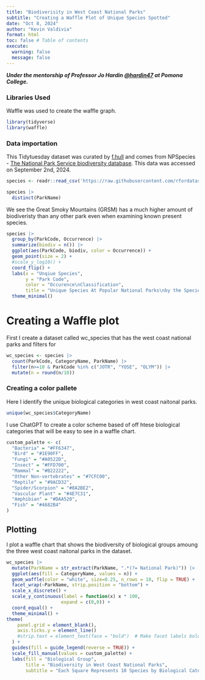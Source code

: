 ```yaml
---
title: "Biodiverisity in West Coast National Parks"
subtitle: "Creating a Waffle Plot of Unique Species Spotted"
date: "Oct 8, 2024"
author: "Kevin Valdivia"
format: html
toc: false # Table of contents
execute: 
  warning: false
  message: false
---
```


***Under the mentorship of Professor Jo Hardin [\@hardin47](https://github.com/hardin47) at Pomona College.***

### Libraries Used
Waffle was used to create the waffle graph.
```r
library(tidyverse)
library(waffle)
```


### Data importation
This Tidytuesday dataset was curated by [f.hull](https://github.com/frankiethull) and comes from NPSpecies - [The National Park Service biodiversity database](https://irma.nps.gov/NPSpecies/). This data was accessed on September 2nd, 2024.

```r
species <- readr::read_csv('https://raw.githubusercontent.com/rfordatascience/tidytuesday/master/data/2024/2024-10-08/most_visited_nps_species_data.csv')
```

```r
species |> 
  distinct(ParkName)
```



We see the Great Smoky Mountains (GRSM) has a much higher amount of biodiveristy than any other park even when examining known present species.
```r
species |> 
  group_by(ParkCode, Occurrence) |> 
  summarize(biodiv = n()) |> 
  ggplot(aes(ParkCode, biodiv, color = Occurrence)) +
  geom_point(size = 2) +
  #scale_y_log10() +
  coord_flip() +
  labs(x = "Unqiue Species",
       y = "Park Code",
       color = "Occurence\nClassification",
       title = "Unique Species At Popular National Parks\nby the Species Occurence Classification")+
  theme_minimal()
```

# Creating a Waffle plot

First I create a dataset called wc_species that has the west coast national parks and filters for 

```r
wc_species <- species |> 
  count(ParkCode, CategoryName, ParkName) |> 
  filter(n>=10 & ParkCode %in% c("JOTR", "YOSE", "OLYM")) |> 
  mutate(n = round(n/10))
```

### Creating a color pallete
Here I identify the unique biological categories in west coast naitonal parks.
```r
unique(wc_species$CategoryName)
```
I use ChatGPT to create a color scheme based of off htese biological categories that will be easy to see in a waffle chart.
```r
custom_palette <- c(
  "Bacteria" = "#FF6347",            
  "Bird" = "#1E90FF",                
  "Fungi" = "#A0522D",               
  "Insect" = "#FFD700",              
  "Mammal" = "#B22222",              
  "Other Non-vertebrates" = "#7CFC00",
  "Reptile" = "#9ACD32",             
  "Spider/Scorpion" = "#8A2BE2",     
  "Vascular Plant" = "#4E7C31",      
  "Amphibian" = "#DAA520",           
  "Fish" = "#4682B4"                 
)
```


## Plotting
I plot a waffle chart that shows the biodiversity of biological groups amoung the three west coast naitonal parks in the dataset.
```r
wc_species |> 
  mutate(ParkName = str_extract(ParkName, ".*(?= National Park)")) |> 
  ggplot(aes(fill = CategoryName, values = n)) +
  geom_waffle(color = "white", size=0.25, n_rows = 10, flip = TRUE) +
  facet_wrap(~ParkName, strip.position = "bottom") +
  scale_x_discrete() +
  scale_y_continuous(label = function(x) x * 100, 
                    expand = c(0,0)) +
  coord_equal() +
  theme_minimal() +
theme(
    panel.grid = element_blank(), 
    axis.ticks.y = element_line()
    #strip.text = element_text(face = "bold")  # Make facet labels bold
  ) +
  guides(fill = guide_legend(reverse = TRUE)) +
  scale_fill_manual(values = custom_palette) +
  labs(fill = "Biological Group",
       title = "Biodiversity in West Coast National Parks",
       subtitle = "Each Square Represents 10 Species by Biological Category")
```


